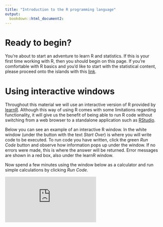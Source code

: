 ```yaml
---
title: "Introduction to the R programming language"
output:
  bookdown::html_document2:
---
```


# Ready to begin? 
You’re about to start an adventure to learn R and statistics. If this is your first time working with R, then you should begin on this page. If you’re comfortable with R basics and you’d like to start with the statistical content, please proceed onto the islands with this [link](02_bellCurve.html).

# Using interactive windows
Throughout this material we will use an interactive version of R provided by [learnR](https://rstudio.github.io/learnr/). Although this way of using R comes with some limitations regarding functionality, it will give us the benefit of being able to run R code without switching from a web browser to a standalone application such as [RStudio](https://www.rstudio.com/). 

Below you can see an example of an interactive R window. In the white window (under the button with the text *Start Over*) is where you will write code to be executed. To run code you have written, click the green *Run Code* button and observe how information pops up under the window. If no errors were made, this is where the answer will be returned. Error messages are shown in a red box, also under the learnR window. 

Now spend a few minutes using the window below as a calculator and run simple calculations by clicking *Run Code*.

<!---LEARNR EX 1-->

<iframe class="interactive" id="myIframe1" src="https://tinystats.shinyapps.io/01-intro-ex1/" scrolling="no" frameborder="no"></iframe>

<!------------->